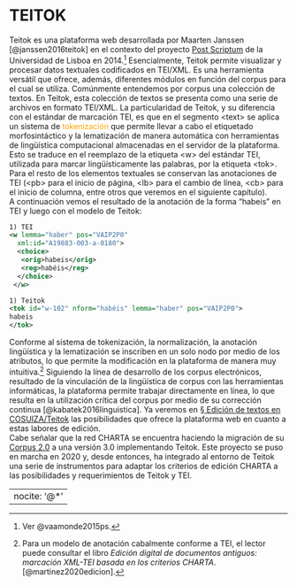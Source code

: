 # TEITOK {-}

Teitok es una plataforma web desarrollada por Maarten Janssen [@janssen2016teitok] en el contexto del proyecto
<a href="http://teitok.clul.ul.pt/postscriptum/es/index.php?action=home" target="_blank">Post Scriptum</a> de la Universidad de Lisboa en 2014.^[Ver @vaamonde2015ps.]
Esencialmente, Teitok permite visualizar y procesar datos textuales codificados en TEI/XML. Es una herramienta versátil que ofrece, además, diferentes módulos en función del corpus para el cual se utiliza.
Comúnmente entendemos por corpus una colección de textos. En Teitok, esta colección de textos se presenta como una serie de archivos en formato TEI/XML. La particularidad de Teitok, y su diferencia con el estándar de marcación TEI, es que en el segmento <span class="emph-code"> \<text\> </span> se aplica un sistema de <span style="color:orange">tokenización</span> que permite llevar a cabo el etiquetado morfosintáctico y la lematización de manera automática con herramientas de lingüística computacional almacenadas en el servidor de la plataforma. Esto se traduce en el reemplazo de la etiqueta <span class="emph-code"> \<w\> </span> del estándar TEI, utilizada para marcar lingüísticamente las palabras, por la etiqueta  <span class="emph-code"> \<tok\>.</span> Para el resto de los elementos textuales se conservan las anotaciones de TEI (<span class="emph-code">\<pb\> </span>para el inicio de página, <span class="emph-code">\<lb\> </span> para el cambio de línea, <span class="emph-code"> \<cb\> </span>para el inicio de columna, entre otros que veremos en el siguiente capítulo).  
A continuación vemos el resultado de la anotación de la forma "habeis" en TEI y luego con el modelo de Teitok:
```xml
1) TEI
<w lemma="haber" pos="VAIP2P0"
  xml:id="A19883-003-a-0180">
  <choice>
   <orig>habeis</orig>
   <reg>habéis</reg>
  </choice>
 </w>
```


```xml
1) Teitok
<tok id="w-102" nform="habéis" lemma="haber" pos="VAIP2P0">
habeis
</tok>
```

Conforme al sistema de tokenización, la normalización, la anotación lingüística y la lematización se inscriben en un solo nodo por medio de los atributos, lo que permite la modificación en la plataforma de manera muy intuitiva.^[Para un modelo de anotación cabalmente conforme a TEI, el lector puede consultar el libro *Edición digital de documentos antiguos: marcación XML-TEI basada en los criterios CHARTA*. [@martinez2020edicion].]  Siguiendo la línea de desarrollo de los corpus electrónicos, resultado de la vinculación de la lingüística de corpus con las herramientas informáticas, la plataforma permite trabajar directamente en línea, lo que resulta en la utilización crítica del corpus por medio de su corrección continua [@kabatek2016linguistica]. Ya veremos en [§ Edición de textos en COSUIZA/Teitok][TEITOK] las posibilidades que ofrece la plataforma web en cuanto a estas labores de edición.  
Cabe señalar que la red CHARTA se encuentra haciendo la migración de su [Corpus 2.0](http://www.corpuscharta.es/) a una versión 3.0 implementando Teitok. Este proyecto se puso en marcha en 2020 y, desde entonces, ha integrado al entorno de Teitok una serie de instrumentos para adaptar los criterios de edición CHARTA a las posibilidades y requerimientos de Teitok y TEI.




---
nocite: '@*'
---